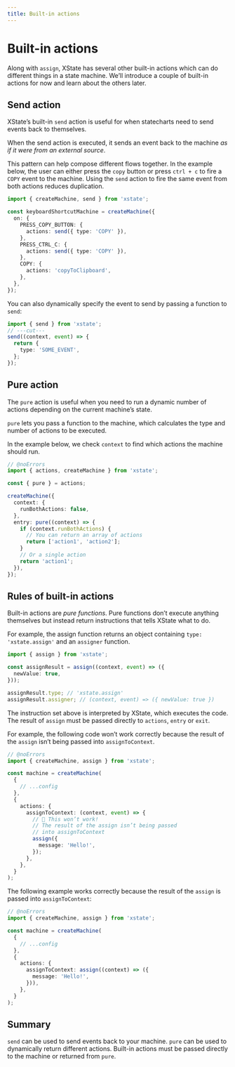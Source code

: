 ```yaml
---
title: Built-in actions
---
```


# Built-in actions

Along with `assign`, XState has several other built-in actions which can do different things in a state machine. We’ll introduce a couple of built-in actions for now and learn about the others later.

## Send action

<!-- deps:
  ["actions", "transitions-and-events", "self-transitions"] -->

XState’s built-in `send` action is useful for when statecharts need to send events back to themselves.

When the send action is executed, it sends an event back to the machine _as if it were from an external source_.

This pattern can help compose different flows together. In the example below, the user can either press the `copy` button or press `ctrl + c` to fire a `COPY` event to the machine. Using the `send` action to fire the same event from both actions reduces duplication.

```ts twoslash
import { createMachine, send } from 'xstate';

const keyboardShortcutMachine = createMachine({
  on: {
    PRESS_COPY_BUTTON: {
      actions: send({ type: 'COPY' }),
    },
    PRESS_CTRL_C: {
      actions: send({ type: 'COPY' }),
    },
    COPY: {
      actions: 'copyToClipboard',
    },
  },
});
```

You can also dynamically specify the event to send by passing a function to `send`:

```ts twoslash
import { send } from 'xstate';
// ---cut---
send((context, event) => {
  return {
    type: 'SOME_EVENT',
  };
});
```

## Pure action

<!-- deps: ["actions", "self-transitions"] -->

The `pure` action is useful when you need to run a dynamic number of actions depending on the current machine’s state.

`pure` lets you pass a function to the machine, which calculates the type and number of actions to be executed.

In the example below, we check `context` to find which actions the machine should run.

<!-- Remove noErrors when pure TS issue (https://github.com/statelyai/xstate/pull/3233) is fixed-->

```ts twoslash
// @noErrors
import { actions, createMachine } from 'xstate';

const { pure } = actions;

createMachine({
  context: {
    runBothActions: false,
  },
  entry: pure((context) => {
    if (context.runBothActions) {
      // You can return an array of actions
      return ['action1', 'action2'];
    }
    // Or a single action
    return 'action1';
  }),
});
```

## Rules of built-in actions

<!-- deps: ["actions", "assign-action"] -->

Built-in actions are _pure functions_. Pure functions don’t execute anything themselves but instead return instructions that tells XState what to do.

For example, the assign function returns an object containing `type: 'xstate.assign'` and an `assigner` function.

```ts twoslash
import { assign } from 'xstate';

const assignResult = assign((context, event) => ({
  newValue: true,
}));

assignResult.type; // 'xstate.assign'
assignResult.assigner; // (context, event) => ({ newValue: true })
```

The instruction set above is interpreted by XState, which executes the code. The result of `assign` must be passed directly to `actions`, `entry` or `exit`.

For example, the following code won’t work correctly because the result of the `assign` isn’t being passed into `assignToContext`.

```ts twoslash {8-14}
// @noErrors
import { createMachine, assign } from 'xstate';

const machine = createMachine(
  {
    // ...config
  },
  {
    actions: {
      assignToContext: (context, event) => {
        // 🚫 This won’t work!
        // The result of the assign isn’t being passed
        // into assignToContext
        assign({
          message: 'Hello!',
        });
      },
    },
  }
);
```

The following example works correctly because the result of the `assign` is passed into `assignToContext`:

```ts twoslash {7-11}
// @noErrors
import { createMachine, assign } from 'xstate';

const machine = createMachine(
  {
    // ...config
  },
  {
    actions: {
      assignToContext: assign((context) => ({
        message: 'Hello!',
      })),
    },
  }
);
```

## Summary

`send` can be used to send events back to your machine. `pure` can be used to dynamically return different actions. Built-in actions must be passed directly to the machine or returned from `pure`.
